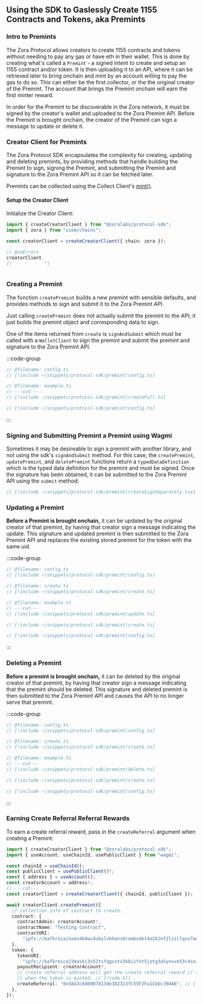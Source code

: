 ## Using the SDK to Gaslessly Create 1155 Contracts and Tokens, aka Premints

### Intro to Premints

The Zora Protocol allows creators to create 1155 contracts and tokens without needing to pay any gas or have eth in their wallet. This
is done by creating what's called a `Premint` - a signed intent to create and setup an 1155 contract and/or token.
It is then uploading it to an API, where it can be retrieved later to bring onchain and mint by an account willing to pay the gas to do so.  This can either be the first collector, or the
the original creator of the Premint. The account that brings the Premint onchain will earn the first minter reward.

In order for the Premint to be discoverable in the Zora network, it must be signed by the creator's wallet and uploaded to the Zora Premint API.
Before the Premint is brought onchain, the creator of the Premint can sign a message to update or delete it.

### Creator Client for Premints

The Zora Protocol SDK encapsulates the complexity for creating, updating and deleting premints, by providing methods that handle
building the Premint to sign, signing the Premint, and submitting the Premint and signature to the Zora Premint API so it can be fetched later.

Premints can be collected using the Collect Client's [mint()](/protocol-sdk/collect/mint).

#### Setup the Creator Client

Initialize the Creator Client:

```ts twoslash
import { createCreatorClient } from "@zoralabs/protocol-sdk";
import { zora } from "viem/chains";

const creatorClient = createCreatorClient({ chain: zora });

// @noErrors
creatorClient.
//            ^|



```

### Creating a Premint

The function `createPremint` builds a new premint with sensible defaults, and provides methods to
sign and submit it to the Zora Premint API.

Just calling `createPremint` does not actually submit the premint to the API; it just builds the premint object and corresponding data to sign.

One of the items returned from `create` is `signAndSubmit` which must be called with a `WalletClient` to sign the premint and submit the premint and signature to the Zora Premint API.

:::code-group

```ts twoslash [example.ts]
// @filename: config.ts
// [!include ~/snippets/protocol-sdk/premint/config.ts]

// @filename: example.ts
// ---cut---
// [!include ~/snippets/protocol-sdk/premint/createFull.ts]
```

```ts twoslash [config.ts]
// [!include ~/snippets/protocol-sdk/premint/config.ts]
```

:::

### Signing and Submitting Premint a Premint using Wagmi

Sometimes it may be desireable to sign a premint with another library, and not using the sdk's `signAndSubmit` method.
For this case, the `createPremint`, `updatePremint`, and `deletePremint` functions return a `typedDataDefinition` which is the typed data definition for the premint and must be signed.
Once the signature has been obtained, it can be submitted to the Zora Premint API using the `submit` method:

```ts twoslash
// [!include ~/snippets/protocol-sdk/premint/createSignSeparately.tsx]
```

### Updating a Premint

**Before a Premint is brought onchain,** it can be updated by the original creator of that premint, by having that creator sign a message indicating the update.
This signature and updated premint is then submitted to the Zora Premint API and replaces the existing stored premint for the token
with the same uid.

:::code-group

```ts twoslash [example.ts]
// @filename: config.ts
// [!include ~/snippets/protocol-sdk/premint/config.ts]

// @filename: create.ts
// [!include ~/snippets/protocol-sdk/premint/create.ts]

// @filename: example.ts
// ---cut---
// [!include ~/snippets/protocol-sdk/premint/update.ts]
```

```ts twoslash [simpleCreate.ts]
// [!include ~/snippets/protocol-sdk/premint/create.ts]
```

```ts twoslash [config.ts]
// [!include ~/snippets/protocol-sdk/premint/config.ts]
```

:::

### Deleting a Premint

**Before a premint is brought onchain,** it can be deleted by the original creator of that premint, by having that creator sign a message indicating that
the premint should be deleted.
This signature and deleted premint is then submitted to the Zora Premint API and causes the API to no longer serve that premint.

:::code-group

```ts twoslash [example.ts]
// @filename: config.ts
// [!include ~/snippets/protocol-sdk/premint/config.ts]

// @filename: create.ts
// [!include ~/snippets/protocol-sdk/premint/create.ts]

// @filename: example.ts
// ---cut---
// [!include ~/snippets/protocol-sdk/premint/delete.ts]
```

```ts twoslash [create.ts]
// [!include ~/snippets/protocol-sdk/premint/create.ts]
```

```ts twoslash [config.ts]
// [!include ~/snippets/protocol-sdk/premint/config.ts]
```

:::


### Earning Create Referral Referral Rewards

To earn a create referral reward, pass in the `createReferral` argument when creating a Premint:

```ts twoslash
import { createCreatorClient } from "@zoralabs/protocol-sdk";
import { useAccount, useChainId, usePublicClient } from "wagmi";

const chainId = useChainId();
const publicClient = usePublicClient()!;
const { address } = useAccount();
const creatorAccount = address!;
// ---cut---
const creatorClient = createCreatorClient({ chainId, publicClient });

await creatorClient.createPremint({
  // collection info of contract to create. 
  contract: {
    contractAdmin: creatorAccount!,
    contractName: "Testing Contract",
    contractURI:
      "ipfs://bafkreiainxen4b4wz4ubylvbhons6rembxdet4a262nf2lziclqvv7au3e",
  },
  token: {
    tokenURI:
      "ipfs://bafkreice23maski3x52tsfqgxstx3kbiifnt5jotg3a5ynvve53c4soi2u",
    payoutRecipient: creatorAccount!,
    // create referral address will get the create referral reward // [!code hl]
    // when the token is minted. // [!code hl]
    createReferral: "0x5843c8d6007813de3D2313fC55F2Fa1Cbbc394A6", // [!code hl]
  },
});
```
